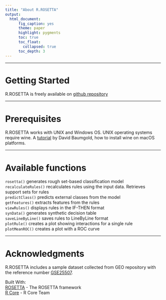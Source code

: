 ```yaml
---
title: "About R.ROSETTA"
output:
  html_document:
      fig_caption: yes
      theme: paper
      highlight: pygments
      toc: true
      toc_float:
        collapsed: true
      toc_depth: 3
---
```


***

# Getting Started
R.ROSETTA is freely available on [github repository](https://github.com/komorowskilab)

***

# Prerequisites
R.ROSETTA works with UNIX and Windows OS.
UNIX operating systems require wine.
A [tutorial](https://www.davidbaumgold.com/tutorials/wine-mac/) by David Baumgold, how to install wine on macOS platforms.

***

# Available functions
`rosetta()` generates rough set-based classification model<br>
`recalculateRules()` recalculates rules using the input data. Retrieves support sets for rules<br>
`predictClass()` predicts external classes from the model<br>
`getFeatures()` extracts features from the rules<br>
`viewRules()` displays rules in the IF-THEN format<br>
`synData()` generates synthetic decision table<br>
`saveLineByLine()` saves rules to LineByLine format<br>
`plotRule()` creates a plot showing interactions for a single rule<br>
`plotMeanROC()` creates a plot with a ROC curve<br>

***

# Acknowledgments
R.ROSETTA includes a sample dataset collected from GEO repository with the reference number [GSE25507](https://www.ncbi.nlm.nih.gov/geo/query/acc.cgi?acc=GSE25507).

Built With:<br>
[ROSETTA](http://bioinf.icm.uu.se/rosetta/) - The ROSETTA framework<br>
[R Core](https://www.r-project.org/) - R Core Team<br>

